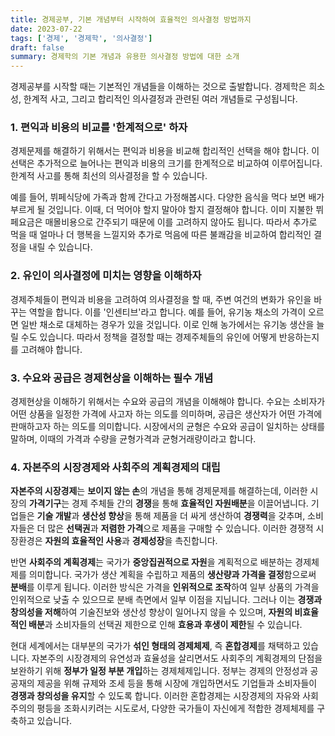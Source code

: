 ```yaml
---
title: 경제공부, 기본 개념부터 시작하여 효율적인 의사결정 방법까지
date: 2023-07-22
tags: ['경제', '경제학', '의사결정']
draft: false
summary: 경제학의 기본 개념과 유용한 의사결정 방법에 대한 소개
---
```


경제공부를 시작할 때는 기본적인 개념들을 이해하는 것으로 출발합니다. 경제학은 희소성, 한계적 사고, 그리고 합리적인 의사결정과 관련된 여러 개념들로 구성됩니다.

### 1. 편익과 비용의 비교를 '한계적으로' 하자

경제문제를 해결하기 위해서는 편익과 비용을 비교해 합리적인 선택을 해야 합니다. 이 선택은 추가적으로 늘어나는 편익과 비용의 크기를 한계적으로 비교하여 이루어집니다. 한계적 사고를 통해 최선의 의사결정을 할 수 있습니다.

예를 들어, 뷔페식당에 가족과 함께 간다고 가정해봅시다. 다양한 음식을 먹다 보면 배가 부르게 될 것입니다. 이때, 더 먹어야 할지 말아야 할지 결정해야 합니다. 이미 지불한 뷔페요금은 매몰비용으로 간주되기 때문에 이를 고려하지 않아도 됩니다. 따라서 추가로 먹을 때 얼마나 더 행복을 느낄지와 추가로 먹음에 따른 불쾌감을 비교하여 합리적인 결정을 내릴 수 있습니다.

### 2. 유인이 의사결정에 미치는 영향을 이해하자

경제주체들이 편익과 비용을 고려하여 의사결정을 할 때, 주변 여건의 변화가 유인을 바꾸는 역할을 합니다. 이를 '인센티브'라고 합니다. 예를 들어, 유기농 채소의 가격이 오르면 일반 채소로 대체하는 경우가 있을 것입니다. 이로 인해 농가에서는 유기농 생산을 늘릴 수도 있습니다. 따라서 정책을 결정할 때는 경제주체들의 유인에 어떻게 반응하는지를 고려해야 합니다.

### 3. 수요와 공급은 경제현상을 이해하는 필수 개념

경제현상을 이해하기 위해서는 수요와 공급의 개념을 이해해야 합니다. 수요는 소비자가 어떤 상품을 일정한 가격에 사고자 하는 의도를 의미하며, 공급은 생산자가 어떤 가격에 판매하고자 하는 의도를 의미합니다. 시장에서의 균형은 수요와 공급이 일치하는 상태를 말하며, 이때의 가격과 수량을 균형가격과 균형거래량이라고 합니다.

### 4. 자본주의 시장경제와 사회주의 계획경제의 대립

**자본주의 시장경제**는 **보이지 않는 손**의 개념을 통해 경제문제를 해결하는데, 이러한 시장의 **가격기구**는 경제 주체들 간의 **경쟁**을 통해 **효율적인 자원배분**을 이끌어냅니다. 기업들은 **기술 개발**과 **생산성 향상**을 통해 제품을 더 싸게 생산하여 **경쟁력**을 갖추며, 소비자들은 더 많은 **선택권**과 **저렴한 가격**으로 제품을 구매할 수 있습니다. 이러한 경쟁적 시장환경은 **자원의 효율적인 사용**과 **경제성장**을 촉진합니다.

반면 **사회주의 계획경제**는 국가가 **중앙집권적으로 자원**을 계획적으로 배분하는 경제체제를 의미합니다. 국가가 생산 계획을 수립하고 제품의 **생산량과 가격을 결정**함으로써 **분배**를 이루게 됩니다. 이러한 방식은 가격을 **인위적으로 조작**하여 일부 상품의 가격을 인위적으로 낮출 수 있으므로 분배 측면에서 일부 이점을 지닙니다. 그러나 이는 **경쟁과 창의성을 저해**하여 기술진보와 생산성 향상이 일어나지 않을 수 있으며, **자원의 비효율적인 배분**과 소비자들의 선택권 제한으로 인해 **효용과 후생이 제한**될 수 있습니다.

현대 세계에서는 대부분의 국가가 **섞인 형태의 경제체제**, 즉 **혼합경제**를 채택하고 있습니다. 자본주의 시장경제의 유연성과 효율성을 살리면서도 사회주의 계획경제의 단점을 보완하기 위해 **정부가 일정 부분 개입**하는 경제체제입니다. 정부는 경제의 안정성과 공공재의 제공을 위해 규제와 조세 등을 통해 시장에 개입하면서도 기업들과 소비자들이 **경쟁과 창의성을 유지**할 수 있도록 합니다. 이러한 혼합경제는 시장경제의 자유와 사회주의의 평등을 조화시키려는 시도로서, 다양한 국가들이 자신에게 적합한 경제체제를 구축하고 있습니다.
